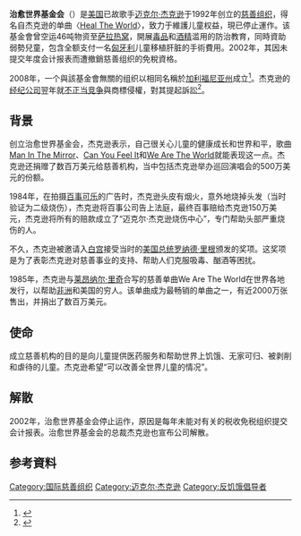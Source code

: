 {{noteTA|G1=Show|1=zh-cn:杰克逊; zh-tw:傑克森; zh-hk:積遜; zh-sg:杰森;}}
{{Infobox organization
| name                = 治愈世界基金会
| native_name         = 
| native_name_lang    = 
| named_after         = 
| image               = 
| image_size          = 
| alt                 = 
| caption             = 
| logo                = 
| logo_size           = 
| logo_alt            = 
| logo_caption        = 
| map                 = 
| map_size            = 
| map_alt             = 
| map_caption         = 
| map2                = 
| map2_size           = 
| map2_alt            = 
| map2_caption        = 
| abbreviation        = 
| motto               = 
| predecessor         = 
| merged              = 
| successor           = 
| formation           = {{start date and age|1992}}
| founder             = [[麥可·傑克森|麥可·傑克森]]
| founding_location   = 
| dissolved           = 2002年，{{Years or months ago|2002}}
| merger              = 
| type                = [[慈善组织|慈善组织]]
| tax_id              = <!-- or | vat_id = (for European organizations) -->
| registration_id     = <!-- for non-profit org -->
| status              = 
| purpose             = 消除貧窮
| headquarters        = 
| location            = {{USA}}
| coords              = <!-- {{coord|LAT|LON|display=inline, title}} -->
| region              = 8個國家
| services            = 
| products            = 
| methods             = 
| fields              = 
| membership          = 
| membership_year     = 
| language            = [[英語|英語]]
| owner               = <!-- or | owners = -->
| sec_gen             = 
| leader_title        = 
| leader_name         = 
| leader_title2       = 
| leader_name2        = 
| leader_title3       = 
| leader_name3        = 
| leader_title4       = 
| leader_name4        = 
| board_of_directors  = 
| key_people          = 
| main_organ          = 
| parent_organization = 
| subsidiaries        = 
| secessions          = 
| affiliations        = 
| budget              = 
| budget_year         = 
| revenue             = 
| revenue_year        = 
| disbursements       = 
| expenses            = 
| expenses_year       = 
| endowment           = 
| staff               = 
| staff_year          = 
| volunteers          = 
| volunteers_year     = 
| slogan              = 
| mission             = 
| website             = healtheworldforchildren.org
| remarks             = 
| formerly            = 
| footnotes           = 
}}
'''治愈世界基金会'''（{{lang-en|Heal the World Foundation}}）是[[美国|美国]]已故歌手[[迈克尔·杰克逊|迈克尔·杰克逊]]于1992年创立的[[慈善组织|慈善组织]]，得名自杰克逊的单曲〈[[Heal_The_World|Heal The World]]〉，致力于維護儿童权益，現已停止運作。该基金會曾空运46吨物资至[[萨拉热窝|萨拉热窝]]，開展[[毒品|毒品]]和[[酒精|酒精]]滥用的防治教育，同時資助弱勢兒童，包含全额支付一名[[匈牙利|匈牙利]]儿童移植肝脏的手術費用。2002年，其因未提交年度会计报表而遭撤銷慈善组织的免稅資格。

2008年，一个與該基金會無關的组织以相同名稱於[[加利福尼亚州|加利福尼亚州]]成立<ref name="Relaunch">{{cite news|last=Strickler|first=Laura|date=2009-08-11|title=Exclusive:Charity's Fake Link to Jackson?|work=CBS News|publisher=[[CBS|CBS]]|url=http://www.cbsnews.com/stories/2009/08/11/cbsnews_investigates/main5234202.shtml|url-status=dead|access-date=2009-08-12|archive-url=https://web.archive.org/web/20090919172444/http://www.cbsnews.com/stories/2009/08/11/cbsnews_investigates/main5234202.shtml|archive-date=2009-09-19}}</ref>。杰克逊的[[经纪公司|经纪公司]]翌年就[[不正当竞争|不正当竞争]]與商標侵權，對其提起訴訟<ref name="BBC sue">{{cite web|url=http://news.bbc.co.uk/1/hi/entertainment/8282060.stm|title=Charity sued by Jackson's estate |date=2009-09-30|publisher=BBC |access-date=2009-10-01}}</ref>。

== 背景 ==
{{Cquote|上帝派我来地球就是干这个的，为小孩做这样的事是我生命中的一部分。我是上帝的特别信使，我没理由感到难过。|迈克尔·杰克逊}}
创立治愈世界基金会，杰克逊表示，自己很关心儿童的健康成长和世界和平，歌曲[[Man_In_The_Mirror|Man In The Mirror]]、[[Can_You_Feel_It|Can You Feel It]]和[[We_Are_The_World|We Are The World]]就能表现这一点。杰克逊还捐赠了数百万美元给慈善机构，当中包括杰克逊举办巡回演唱会的500万美元的份额。

1984年，在拍摄[[百事可乐|百事可乐]]的广告时，杰克逊头皮有烟火，意外地烧掉头发（当时验证为二级烧伤），杰克逊将百事公司告上法庭，最终百事赔给杰克逊150万美元，杰克逊将所有的赔款成立了“迈克尔·杰克逊烧伤中心”，专门帮助头部严重烧伤的人。

不久，杰克逊被邀请入[[白宫|白宫]]接受当时的[[美国总统|美国总统]][[罗纳德·里根|罗纳德·里根]]颁发的奖项。这奖项是为了表彰杰克逊对慈善事业的支持、帮助人们克服吸毒、酗酒等困扰。

1985年，杰克逊与[[莱昂纳尔·里奇|莱昂纳尔·里奇]]合写的慈善单曲We Are The World在世界各地发行，以帮助[[非洲|非洲]]和美国的穷人。该单曲成为最畅销的单曲之一，有近2000万张售出，并捐出了数百万美元。

== 使命 ==
成立慈善机构的目的是向儿童提供医药服务和帮助世界上饥饿、无家可归、被剥削和虐待的儿童。杰克逊希望“可以改善全世界儿童的情况”。

== 解散 ==
2002年，治愈世界基金会停止运作，原因是每年未能对有关的税收免税组织提交会计报表。治愈世界基金会的总裁杰克逊也宣布公司解散。

== 参考資料 ==
{{reflist}}

{{Michael Jackson}}



[[Category:国际慈善组织|Category:国际慈善组织]]
[[Category:迈克尔·杰克逊|Category:迈克尔·杰克逊]]
[[Category:反饥饿倡导者|Category:反饥饿倡导者]]